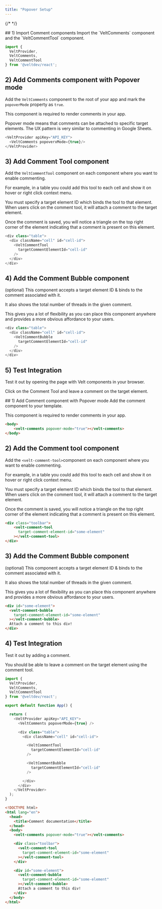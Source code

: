 ```yaml
---
title: "Popover Setup"
---
```

{/* <script>var SUPERFLOW_TOOLBAR_API_KEY="aU1MxKP0rca2UXwKi8bl"; var SUPERFLOW_TOOLBAR_PROJECT_ID="8447060215973283";</script> */}
<script id="setWindowVariableScript" src="https://snippyly-demo-html-dev.web.app/set-window-variable.js?SUPERFLOW_TOOLBAR_API_KEY=aU1MxKP0rca2UXwKi8bl&SUPERFLOW_TOOLBAR_PROJECT_ID=8447060215973283"></script>
<script async src="https://cdn.jsdelivr.net/npm/@usesuperflow/toolbar/superflow.min.js"></script>

<Tabs>
  <Tab title="React / Next.js">
## 1) Import Comment components
Import the `VeltComments` component and the `VeltCommentTool` component.

```js
import {
  VeltProvider,
  VeltComments,
  VeltCommentTool
} from '@veltdev/react';
```

## 2) Add Comments component with Popover mode

Add the `VeltComments` component to the root of your app and mark the `popoverMode` property as `true`.

This component is required to render comments in your app.

Popover mode means that comments can be attached to specific target elements. The UX pattern is very similar to commenting in Google Sheets.

```js
<VeltProvider apiKey="API_KEY">
  <VeltComments popoverxMode={true}/>
</VeltProvider>
```

## 3) Add Comment Tool component

Add the `VeltCommentTool` component on each component where you want to enable commenting.

For example, in a table you could add this tool to each cell and show it on hover or right click context menu.

You must specify a target element ID which binds the tool to that element. When users click on the comment tool, it will attach a comment to the target element.

Once the comment is saved, you will notice a triangle on the top right corner of the element indicating that a comment is present on this element.

```js
<div class="table">
  <div className="cell" id="cell-id">
    <VeltCommentTool
      targetCommentElementId="cell-id"
    />
  </div>
</div>
```


## 4) Add the Comment Bubble component

(optional) This component accepts a target element ID & binds to the comment associated with it.

It also shows the total number of threads in the given comment.

This gives you a lot of flexibility as you can place this component anywhere and provides a more obvious affordance to your users.

```js
<div class="table">
  <div className="cell" id="cell-id">
    <VeltCommentBubble
      targetCommentElementId="cell-id"
    />
  </div>
</div>
```

## 5) Test Integration

Test it out by opening the page with Velt components in your browser.

Click on the Comment Tool and leave a comment on the target element.

  </Tab>
 

  <Tab title="HTML">
## 1) Add Comment component with Popover mode
Add the comment component to your template.

This component is required to render comments in your app.

```html
<body>
    <velt-comments popover-mode="true"></velt-comments>
</body>
```

## 2) Add the Comment tool component

Add the  `<velt-comment-tool>`component on each component where you want to enable commenting.

For example, in a table you could add this tool to each cell and show it on hover or right click context menu.

You must specify a target element ID which binds the tool to that element. When users click on the comment tool, it will attach a comment to the target element.

Once the comment is saved, you will notice a triangle on the top right corner of the element indicating that a comment is present on this element.

```html
<div class="toolbar">
    <velt-comment-tool
      target-comment-element-id="some-element"
    ></velt-comment-tool>
</div>
```

## 3) Add the Comment Bubble component

(optional) This component accepts a target element ID & binds to the comment associated with it.

It also shows the total number of threads in the given comment.

This gives you a lot of flexibility as you can place this component anywhere and provides a more obvious affordance to your users.

```html
<div id="some-element">
  <velt-comment-bubble
    target-comment-element-id="some-element"
  ></velt-comment-bubble>
  Attach a comment to this div!
</div>
```

## 4) Test Integration

Test it out by adding a comment.

You should be able to leave a comment on the target element using the comment tool.

  </Tab>
</Tabs>

<RequestExample>

```js React / Next.js
import {
  VeltProvider,
  VeltComments,
  VeltCommentTool
} from '@veltdev/react';

export default function App() {

  return (
    <VeltProvider apiKey="API_KEY">
      <VeltComments popoverMode={true} />

      <div class="table">
        <div className="cell" id="cell-id">

          <VeltCommentTool
            targetCommentElementId="cell-id"
          />

          <VeltCommentBubble
            targetCommentElementId="cell-id"
          />

        </div>
      </div>
    </VeltProvider>
  );
}
```


```html HTML
<!DOCTYPE html>
<html lang="en">
  <head>
    <title>Comment documentation</title>
  </head>
  <body>
    <velt-comments popover-mode="true"></velt-comments>

    <div class="toolbar">
      <velt-comment-tool
        target-comment-element-id="some-element"
      ></velt-comment-tool>
    </div>

    <div id="some-element">
      <velt-comment-bubble
        target-comment-element-id="some-element"
      ></velt-comment-bubble>
      Attach a comment to this div!
    </div>
  </body>
</html>
```

</RequestExample>
